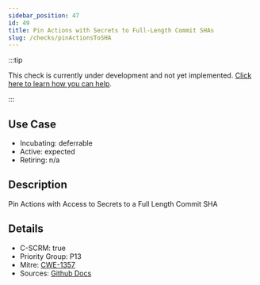 ```yaml
---
sidebar_position: 47
id: 49
title: Pin Actions with Secrets to Full-Length Commit SHAs
slug: /checks/pinActionsToSHA
---
```


<!-- BANNER:START -->
:::tip

This check is currently under development and not yet implemented. [Click here to learn how you can help](/contribute).

:::
<!-- BANNER:END -->

## Use Case
<!-- LEVELS:START -->
- Incubating: deferrable
- Active: expected
- Retiring: n/a
<!-- LEVELS:END -->

<!-- DESCRIPTION:START -->
## Description
Pin Actions with Access to Secrets to a Full Length Commit SHA
<!-- DESCRIPTION:END -->

<!-- DETAILS:START -->
## Details
- C-SCRM: true
- Priority Group: P13
- Mitre: [CWE-1357](https://cwe.mitre.org/data/definitions/1357.html)
- Sources: [Github Docs](https://securitylab.github.com/research/github-actions-building-blocks/)

<!-- DETAILS:END -->
